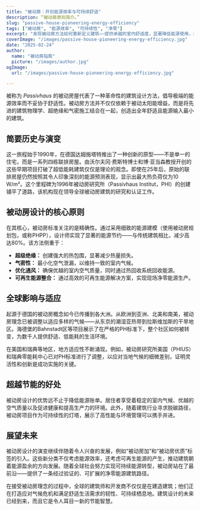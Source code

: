 ```yaml
---
title: "被动房：开创能源效率与可持续舒适"
description: “被动房原则简介。”
slug: "passive-house-pioneering-energy-efficiency"
tags: ["被动房", "能源效率", "可持续性", "净零"]
excerpt: "发现被动房方法如何重新定义建筑——提供卓越的室内舒适度，显著降低能源使用，并大幅减少碳排放，无论建筑类型或气候如何。"
coverImage: "/images/passive-house-pioneering-energy-efficiency.jpg"
date: "2025-02-24"
author:
  name: "被动房指南"
  picture: "/images/author.jpg"
ogImage:
  url: "/images/passive-house-pioneering-energy-efficiency.jpg"

---
```

被称为 *Passivhaus* 的被动房屋代表了一种革命性的建筑设计方法，倡导极端的能源效率而不妥协于舒适性。被动房方法并不仅仅依赖于被动太阳能增益，而是将先进的建筑物理学、超绝缘和气密施工结合在一起，创造出全年舒适且能源输入最小的建筑。

## 简要历史与演变

这一旅程始于1990年，在德国达姆施塔特推出了一种创新的原型——不是单一的住宅，而是一系列四栋联排房屋。由沃尔夫冈·费斯特博士和博·亚当森教授开创的这些早期项目打破了超低能耗建筑仅仅是理论的观念。即使在25年后，原始的联排房屋仍然按照其令人印象深刻的能源预测表现，显示出最大热负荷仅为10 W/m²。这个里程碑为1996年被动房研究所（Passivhaus Institut，PHI）的创建铺平了道路，该机构现在领导全球被动房建筑的研究和认证工作。
## 被动房设计的核心原则

在其核心，被动房标准关注的是精确性。通过采用细致的能源建模（使用被动房规划包，或称PHPP），设计师实现了显著的能源节约——与传统建筑相比，减少高达80%。该方法侧重于：
- **超级绝缘：** 创建强大的热包围，显著减少热量损失。
- **气密性：** 最小化空气泄漏，以维持一致的室内气候。
- **优化通风：** 确保优越的室内空气质量，同时通过热回收系统回收能源。
- **可再生能源整合：** 通过高效的可再生能源解决方案，实现现场净零能源生产。

## 全球影响与适应

起源于德国的被动房概念如今已传播到各大洲。从欧洲到亚洲、北美和南美，被动房理念已被调整以适应多样的气候——从东京的潮湿亚热带到拉斯维加斯的干旱地区。海德堡的Bahnstadt区等项目展示了在严格的PH标准下，整个社区如何被转变，为数千人提供舒适、低能耗的生活环境。

在美国和瑞典等地区，地方适应性不断涌现。例如，被动房研究所美国（PHIUS）和瑞典零能耗中心已对PH标准进行了调整，以应对当地气候的细微差别，证明灵活性和创新是成功实施的关键。
## 超越节能的好处

被动房设计的优势远不止于降低能源账单。居住者享受着稳定的室内气候、优越的空气质量以及促进健康和提高生产力的环境。此外，随着建筑行业寻求脱碳路径，被动房项目作为可持续性的灯塔，展示了高性能与环境管理可以携手并进。

## 展望未来

被动房设计的演变继续伴随着令人兴奋的发展，例如“被动房加”和“被动房优质”标签的引入。这些新分类不仅考虑能源效率，还考虑可再生能源的产生，推动建筑朝着能源盈余的方向发展。随着全球社会努力实现可持续能源转型，被动房站在了最前沿——提供了一条经过验证的、可扩展的净零能源建筑路径。

在接受被动房理念的过程中，全球的建筑师和开发商不仅仅是在建造建筑；他们正在打造应对气候危机和满足舒适生活需求的韧性、可持续栖息地。建筑设计的未来已经到来，而且它是令人耳目一新的节能智慧。
